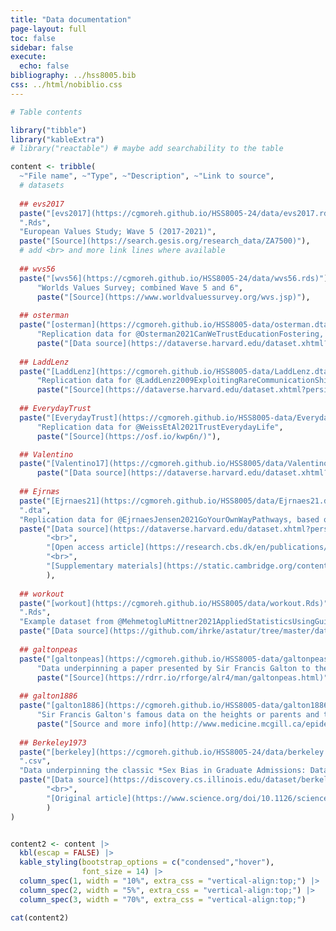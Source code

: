 ```yaml
---
title: "Data documentation"
page-layout: full
toc: false
sidebar: false
execute:
  echo: false
bibliography: ../hss8005.bib
css: ../html/nobiblio.css
---
```



```r
# Table contents

library("tibble")
library("kableExtra")
# library("reactable") # maybe add searchability to the table

content <- tribble(
  ~"File name", ~"Type", ~"Description", ~"Link to source",
  # datasets
  
  ## evs2017
  paste("[evs2017](https://cgmoreh.github.io/HSS8005-24/data/evs2017.rds)"), 
  ".Rds",
  "European Values Study; Wave 5 (2017-2021)",
  paste("[Source](https://search.gesis.org/research_data/ZA7500)"),
  # add <br> and more link lines where available
  
  ## wvs56
  paste("[wvs56](https://cgmoreh.github.io/HSS8005-24/data/wvs56.rds)"), ".Rds",
      "Worlds Values Survey; combined Wave 5 and 6",
      paste("[Source](https://www.worldvaluessurvey.org/wvs.jsp)"),
  
  ## osterman
  paste("[osterman](https://cgmoreh.github.io/HSS8005-data/osterman.dta)"), ".dta",
      "Replication data for @Osterman2021CanWeTrustEducationFostering, based on European Social Survey Rounds 1-9 data",
      paste("[Data source](https://dataverse.harvard.edu/dataset.xhtml?persistentId=doi:10.7910/DVN/RCSCDA)", "<br>", "[Open access article](https://link.springer.com/article/10.1007/s11205-020-02529-y)", "<br>", "[Supplementary materials](https://static-content.springer.com/esm/art%3A10.1007%2Fs11205-020-02529-y/MediaObjects/11205_2020_2529_MOESM1_ESM.pdf)"),
  
  ## LaddLenz
  paste("[LaddLenz](https://cgmoreh.github.io/HSS8005-data/LaddLenz.dta)"), ".dta",
      "Replication data for @LaddLenz2009ExploitingRareCommunicationShiftDocument, based on British Election Panel Study data. Included in @Hainmueller2012EntropyBalancingCausalEffectsMultivariate",
      paste("[Source](https://dataverse.harvard.edu/dataset.xhtml?persistentId=hdl:1902.1/16077)"),
  
  ## EverydayTrust
  paste("[EverydayTrust](https://cgmoreh.github.io/HSS8005-data/EverydayTrust.Rds)"), ".Rds", 
      "Replication data for @WeissEtAl2021TrustEverydayLife", 
      paste("[Source](https://osf.io/kwp6n/)"),

  ## Valentino
  paste("[Valentino17](https://cgmoreh.github.io/HSS8005/data/Valentino17.dta)"), ".dta", "Replication data for @ValentinoEtAl2019EconomicCulturalDriversImmigrantSupport, based on original data collected through YouGov in 11 countries. The original dataset provided by the authors is called ***imm.bjpols.dta*** and the original analysis was performed in Stata.",
      paste("[Data source](https://dataverse.harvard.edu/dataset.xhtml?persistentId=doi:10.7910/DVN/R5MEKK)", "<br>", "[Open access article](https://ora.ox.ac.uk/objects/uuid:33db61d3-a72c-4dc1-8ad5-53fc37728650)", "<br>", "[Supplementary materials](https://static.cambridge.org/content/id/urn:cambridge.org:id:article:S000712341700031X/resource/name/S000712341700031Xsup001.pdf)"),
  
  ## Ejrnæs
  paste("[Ejrnaes21](https://cgmoreh.github.io/HSS8005/data/Ejrnaes21.dta)"), 
  ".dta", 
  "Replication data for @EjrnaesJensen2021GoYourOwnWayPathways, based on data from the European Social Survey Round 8. The original dataset provided by the authors is called ***G&O_Final.tab*** and the original analysis was performed in Stata.",
  paste("[Data source](https://dataverse.harvard.edu/dataset.xhtml?persistentId=doi:10.7910/DVN/VAFIIO)", 
        "<br>", 
        "[Open access article](https://research.cbs.dk/en/publications/go-your-own-way-the-pathways-to-exiting-the-european-union)", 
        "<br>", 
        "[Supplementary materials](https://static.cambridge.org/content/id/urn:cambridge.org:id:article:S0017257X20000378/resource/name/S0017257X20000378sup001.docx)"
        ),
  
  ## workout
  paste("[workout](https://cgmoreh.github.io/HSS8005/data/workout.Rds)"), 
  ".Rds", 
  "Example dataset from @MehmetogluMittner2021AppliedStatisticsUsingGuideSocial; a combined version of the original `workout2` and `workout3` datasets included in the {astatur} package",
  paste("[Data source](https://github.com/ihrke/astatur/tree/master/data)"),
  
  ## galtonpeas
  paste("[galtonpeas](https://cgmoreh.github.io/HSS8005-data/galtonpeas.Rds)"), ".Rds",
      "Data underpinning a paper presented by Sir Francis Galton to the Royal Institute on February 9, 1877, summarising his experiments on sweet peas in which he compared the size of peas produced by parent plants to those produced by offspring plants.",
      paste("[Source](https://rdrr.io/rforge/alr4/man/galtonpeas.html)"),
  
  ## galton1886
  paste("[galton1886](https://cgmoreh.github.io/HSS8005-data/galton1886.dta)"), ".dta",
      "Sir Francis Galton's famous data on the heights or parents and their children underpinning his 1886 paper [@Galton1886RegressionMediocrityHereditaryStature].",
      paste("[Source and more info](http://www.medicine.mcgill.ca/epidemiology/hanley/galton/)"),
  
  ## Berkeley1973
  paste("[berkeley](https://cgmoreh.github.io/HSS8005-24/data/berkeley.csv)"),
  ".csv",
  "Data underpinning the classic *Sex Bias in Graduate Admissions: Data from Berkeley* paper by Bickel, Hammel and O'Connell (1975).",
  paste("[Data source](https://discovery.cs.illinois.edu/dataset/berkeley/)",
        "<br>",
        "[Original article](https://www.science.org/doi/10.1126/science.187.4175.398)"
        )
)


content2 <- content |> 
  kbl(escap = FALSE) |> 
  kable_styling(bootstrap_options = c("condensed","hover"),
                font_size = 14) |>
  column_spec(1, width = "10%", extra_css = "vertical-align:top;") |>  
  column_spec(2, width = "5%", extra_css = "vertical-align:top;") |>  
  column_spec(3, width = "70%", extra_css = "vertical-align:top;")

```

::: text-sm
```r
cat(content2)
```
:::

<!-- The datasets can be downloaded by clicking on the file name, or read into `R` directly from `"https://cgmoreh.github.io/HSS8005-24/data/___"` (using a type-appropriate read function and replacing \_\_\_ with "File name" and "Type" extension; e.g. `sjlabelled::read_stata("https://cgmoreh.github.io/HSS8005-24/data/dataset.dta")` or `datawizard::data_read("https://cgmoreh.github.io/HSS8005-24/data/dataset.dta")`). -->

